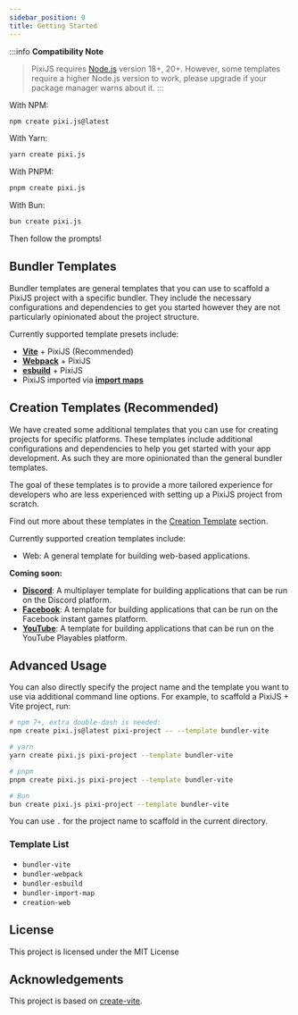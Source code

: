 ```yaml
---
sidebar_position: 0
title: Getting Started
---
```


:::info **Compatibility Note**
> PixiJS requires [Node.js](https://nodejs.org/en/) version 18+, 20+. However, some templates require a higher Node.js version to work, please upgrade if your package manager warns about it.
:::

With NPM:

```bash
npm create pixi.js@latest
```

With Yarn:

```bash
yarn create pixi.js
```

With PNPM:

```bash
pnpm create pixi.js
```

With Bun:

```bash
bun create pixi.js
```

Then follow the prompts!

## Bundler Templates

Bundler templates are general templates that you can use to scaffold a PixiJS project with a specific bundler.
They include the necessary configurations and dependencies to get you started however they are not particularly opinionated about the project structure.

Currently supported template presets include:

- **[Vite](https://vite.dev)** + PixiJS (Recommended)
- **[Webpack](https://webpack.js.org/)** + PixiJS
- **[esbuild](https://esbuild.github.io/)** + PixiJS
- PixiJS imported via **[import maps](https://developer.mozilla.org/en-US/docs/Web/HTML/Element/script/type/importmap)**

## Creation Templates (Recommended)

We have created some additional templates that you can use for creating projects for specific platforms.
These templates include additional configurations and dependencies to help you get started with your app development.
As such they are more opinionated than the general bundler templates.

The goal of these templates is to provide a more tailored experience for developers who are less experienced with setting up a PixiJS project from scratch.

Find out more about these templates in the [Creation Template](/docs/guide/creations/intro) section.

Currently supported creation templates include:
- Web: A general template for building web-based applications.

**Coming soon:**
- **[Discord](https://github.com/discord/embedded-app-sdk)**: A multiplayer template for building applications that can be run on the Discord platform.
- **[Facebook](https://www.facebook.com/fbgaminghome/developers)**: A template for building applications that can be run on the Facebook instant games platform.
- **[YouTube](https://developers.google.com/youtube/gaming/playables/reference/sdk)**: A template for building applications that can be run on the YouTube Playables platform.


## Advanced Usage

You can also directly specify the project name and the template you want to use via additional command line options. For example, to scaffold a PixiJS + Vite project, run:

```bash
# npm 7+, extra double-dash is needed:
npm create pixi.js@latest pixi-project -- --template bundler-vite

# yarn
yarn create pixi.js pixi-project --template bundler-vite

# pnpm
pnpm create pixi.js pixi-project --template bundler-vite

# Bun
bun create pixi.js pixi-project --template bundler-vite
```

You can use `.` for the project name to scaffold in the current directory.

### Template List

- `bundler-vite`
- `bundler-webpack`
- `bundler-esbuild`
- `bundler-import-map`
- `creation-web`

## License

This project is licensed under the MIT License

## Acknowledgements

This project is based on [create-vite](https://github.com/vitejs/vite/tree/main/packages/create-vite).
